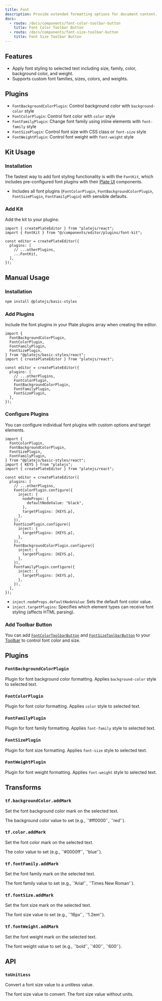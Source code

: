 ```yaml
---
title: Font
description: Provide extended formatting options for document content.
docs:
  - route: /docs/components/font-color-toolbar-button
    title: Font Color Toolbar Button
  - route: /docs/components/font-size-toolbar-button
    title: Font Size Toolbar Button
---
```


<ComponentPreview name="font-demo" />

<PackageInfo>

## Features

- Apply font styling to selected text including size, family, color, background color, and weight.
- Supports custom font families, sizes, colors, and weights.

## Plugins

- `FontBackgroundColorPlugin`: Control background color with `background-color` style
- `FontColorPlugin`: Control font color with `color` style
- `FontFamilyPlugin`: Change font family using inline elements with `font-family` style
- `FontSizePlugin`: Control font size with CSS class or `font-size` style
- `FontWeightPlugin`: Control font weight with `font-weight` style

</PackageInfo>

## Kit Usage

<Steps>

### Installation

The fastest way to add font styling functionality is with the `FontKit`, which includes pre-configured font plugins with their [Plate UI](/docs/installation/plate-ui) components.

<ComponentSource name="font-kit" />

- Includes all font plugins (`FontColorPlugin`, `FontBackgroundColorPlugin`, `FontSizePlugin`, `FontFamilyPlugin`) with sensible defaults.

### Add Kit

Add the kit to your plugins:

```tsx
import { createPlateEditor } from "platejs/react";
import { FontKit } from "@/components/editor/plugins/font-kit";

const editor = createPlateEditor({
  plugins: [
    // ...otherPlugins,
    ...FontKit,
  ],
});
```

</Steps>

## Manual Usage

<Steps>

### Installation

```bash
npm install @platejs/basic-styles
```

### Add Plugins

Include the font plugins in your Plate plugins array when creating the editor.

```tsx
import {
  FontBackgroundColorPlugin,
  FontColorPlugin,
  FontFamilyPlugin,
  FontSizePlugin,
} from "@platejs/basic-styles/react";
import { createPlateEditor } from "platejs/react";

const editor = createPlateEditor({
  plugins: [
    // ...otherPlugins,
    FontColorPlugin,
    FontBackgroundColorPlugin,
    FontFamilyPlugin,
    FontSizePlugin,
  ],
});
```

### Configure Plugins

You can configure individual font plugins with custom options and target elements.

```tsx
import {
  FontColorPlugin,
  FontBackgroundColorPlugin,
  FontSizePlugin,
  FontFamilyPlugin,
} from "@platejs/basic-styles/react";
import { KEYS } from "platejs";
import { createPlateEditor } from "platejs/react";

const editor = createPlateEditor({
  plugins: [
    // ...otherPlugins,
    FontColorPlugin.configure({
      inject: {
        nodeProps: {
          defaultNodeValue: "black",
        },
        targetPlugins: [KEYS.p],
      },
    }),
    FontSizePlugin.configure({
      inject: {
        targetPlugins: [KEYS.p],
      },
    }),
    FontBackgroundColorPlugin.configure({
      inject: {
        targetPlugins: [KEYS.p],
      },
    }),
    FontFamilyPlugin.configure({
      inject: {
        targetPlugins: [KEYS.p],
      },
    }),
  ],
});
```

- `inject.nodeProps.defaultNodeValue`: Sets the default font color value.
- `inject.targetPlugins`: Specifies which element types can receive font styling (affects HTML parsing).

### Add Toolbar Button

You can add [`FontColorToolbarButton`](/docs/components/font-color-toolbar-button) and [`FontSizeToolbarButton`](/docs/components/font-size-toolbar-button) to your [Toolbar](/docs/toolbar) to control font color and size.

</Steps>

## Plugins

### `FontBackgroundColorPlugin`

Plugin for font background color formatting. Applies `background-color` style to selected text.

### `FontColorPlugin`

Plugin for font color formatting. Applies `color` style to selected text.

### `FontFamilyPlugin`

Plugin for font family formatting. Applies `font-family` style to selected text.

### `FontSizePlugin`

Plugin for font size formatting. Applies `font-size` style to selected text.

### `FontWeightPlugin`

Plugin for font weight formatting. Applies `font-weight` style to selected text.

## Transforms

### `tf.backgroundColor.addMark`

Set the font background color mark on the selected text.

<API name="tf.backgroundColor.addMark">
  <APIParameters>
    <APIItem name="value" type="string">
      The background color value to set (e.g., `'#ff0000'`, `'red'`).
    </APIItem>
  </APIParameters>
</API>

### `tf.color.addMark`

Set the font color mark on the selected text.

<API name="tf.color.addMark">
  <APIParameters>
    <APIItem name="value" type="string">
      The color value to set (e.g., `'#0000ff'`, `'blue'`).
    </APIItem>
  </APIParameters>
</API>

### `tf.fontFamily.addMark`

Set the font family mark on the selected text.

<API name="tf.fontFamily.addMark">
  <APIParameters>
    <APIItem name="value" type="string">
      The font family value to set (e.g., `'Arial'`, `'Times New Roman'`).
    </APIItem>
  </APIParameters>
</API>

### `tf.fontSize.addMark`

Set the font size mark on the selected text.

<API name="tf.fontSize.addMark">
  <APIParameters>
    <APIItem name="value" type="string">
      The font size value to set (e.g., `'16px'`, `'1.2em'`).
    </APIItem>
  </APIParameters>
</API>

### `tf.fontWeight.addMark`

Set the font weight mark on the selected text.

<API name="tf.fontWeight.addMark">
  <APIParameters>
    <APIItem name="value" type="string">
      The font weight value to set (e.g., `'bold'`, `'400'`, `'600'`).
    </APIItem>
  </APIParameters>
</API>

## API

### `toUnitLess`

Convert a font size value to a unitless value.

<API name="toUnitLess">
<APIParameters>
  <APIItem name="fontSize" type="string">
    The font size value to convert.
  </APIItem>
</APIParameters>

<APIReturns type="string">
  The font size value without units.
</APIReturns>
</API>

